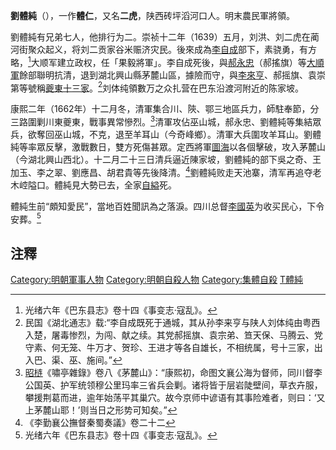 '''劉體純'''（{{bd|？||1662年|catIdx=L}}），一作'''體仁'''，又名'''二虎'''，陕西砖坪滔河口人。明末農民軍將領。 

劉體純有兄弟七人，他排行为二。崇祯十二年（1639）五月，刘洪、刘二虎在蔺河街聚众起义，将刘二贡家谷米赈济灾民。後來成為[[李自成|李自成]]部下，素骁勇，有方略，<ref>光绪六年《巴东县志》卷十四《事变志·寇乱》。</ref>大顺军建立政权，任「果毅將軍」。李自成死後，與[[郝永忠|郝永忠]]（郝搖旗）等[[大順軍|大順軍]]餘部聯明抗清，退到湖北興山縣茅麓山區，據險而守，與[[李來亨|李來亨]]、郝摇旗、袁崇第等號稱[[夔東十三家|夔東十三家]]。<ref>民国《湖北通志》载:“李自成既死于通城，其从孙李来亨与陕人刘体纯由粤西入楚，屠毒惨烈，为闯、献之续。其党郝摇旗、袁宗弟、笪天保、马腾云、党守素、何无笼、牛万才、贺珍、王进才等各自雄长，不相统属，号十三家，出入巴、渠、巫、施间。”</ref>刘体纯領數万之众扎营在巴东沿渡河附近的陈家坡。

康熙二年（1662年）十二月冬，清軍集合川、陝、鄂三地區兵力，師駐奉節，分三路圍剿川東夔東，戰事異常慘烈。<ref>[[昭梿|昭梿]]《嘯亭雜錄》卷八《茅麓山》：“康熙初，命图文襄公海为督师，同川督李公国英、护军统领穆公里玛率三省兵会剿。诸将皆于层岩陡壁间，草衣卉服，攀援荆葛而进，逾年始荡平其巢穴。故今京师中谚语有其事险难者，则曰：‘又上茅麓山耶！’则当日之形势可知矣。”</ref>清軍攻佔巫山城，郝永忠、劉體純等集結眾兵，欲奪回巫山城，不克，退至羊耳山（今奇峰鄉）。清軍大兵圍攻羊耳山。劉體純等率眾反擊，激戰數日，雙方死傷甚眾。定西將軍[[圖海|圖海]]以各個擊破，攻入茅麓山（今湖北興山西北）。十二月二十三日清兵逼近陳家坡，劉體純的部下吳之奇、王加玉、李之翠、劉應昌、胡君貴等先後降清。<ref>《李勤襄公撫督秦蜀奏議》卷二十二</ref>劉體純败走天池寨，清军再追夺老木崆隘口。體純見大勢已去，全家[[自縊|自縊]]死。

體純生前“頗知愛民”，當地百姓聞訊為之落淚。四川总督[[李國英_(清朝)|李國英]]为收买民心，下令安葬。<ref>光绪六年《巴东县志》卷十四《事变志·寇乱》。 </ref>

==注釋==
{{reflist}}

{{DEFAULTSORT:L劉體純}}
[[Category:明朝軍事人物|Category:明朝軍事人物]]
[[Category:明朝自殺人物|Category:明朝自殺人物]]
[[Category:集體自殺|Category:集體自殺]]
[[Category:刘姓|T體純]]